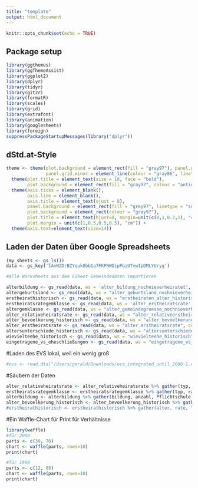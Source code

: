 ```yaml
---
title: "template"
output: html_document
---
```


```r
knitr::opts_chunk$set(echo = TRUE)
```

## Package setup

```r
library(ggthemes)
library(ggThemeAssist)
library(ggplot2)
library(dplyr)
library(tidyr)
library(git2r)
library(formatR)
library(scales)
library(grid)
library(extrafont)
library(animation)
library(googlesheets)
library(foreign)
suppressPackageStartupMessages(library("dplyr"))
```

## dStd.at-Style
```r
theme <- theme(plot.background = element_rect(fill = "gray97"), panel.grid.major = element_line(colour = "gray86", linetype = "dotted"), 
               panel.grid.minor = element_line(colour = "gray86", linetype = "dotted")) + 
  theme(plot.title = element_text(size = 18, face = "bold"), 
        plot.background = element_rect(fill = "gray97", colour = "antiquewhite", size = 10, linetype = "solid")) +
  theme(axis.ticks = element_blank(), 
        axis.line = element_blank(),
        axis.title = element_text(vjust = 8), 
        panel.background = element_rect(fill = "grey97", linetype = "solid"), 
        plot.background = element_rect(colour = "gray97"), 
        plot.title = element_text(hjust=0, margin=unit(c(0,1,0.2,1), "cm")), 
        plot.margin = unit(c(1,0.5,0.5,0.5), "cm")) +
  theme(axis.text=element_text(size=14))  
```

## Laden der Daten über Google Spreadsheets

```r
(my_sheets <- gs_ls())
data <- gs_key('1AvWZDrBZYquk0bb1a7FKPNWDipPbzUTvwIpDMLYUryg')

#Alle Worksheets aus dem GSheet Gemeindedaten importieren

alterbildung <- gs_read(data, ws = 'alter_bildung_nochnieverheiratet', col_names = TRUE)
altergeburtsland <- gs_read(data, ws = "alter_geburtsland_nochnieverheiratet", col_names = TRUE)
erstheirathistorisch <- gs_read(data, ws = "erstheiraten_alter_historisch", col_names = TRUE)
erstheiratsrategemklasse <- gs_read(data, ws = 'alter_erstheiratsrate', col_names = TRUE)
altergemklasse <- gs_read(data, ws = "alter_gemeindegroesse_nochnieverheiratet", col_names = TRUE)
alter_relativeheiratsrate <- gs_read(data, ws = "alter_relativeerstheiratsrate", col_names = TRUE)
alter_bevoelkerung_historisch <- gs_read(data, ws = "alter_bevoelkerung_historisch", col_names = TRUE)
alter_erstheiratsrate <- gs_read(data, ws = "alter_erstheiratsrate", col_names = TRUE)
altersunterschiede_historisch <- gs_read(data, ws = "altersunterschiede_historisch", col_names = TRUE)
wievielteehe_historisch <- gs_read(data, ws = "wievielteehe_historisch", col_names = TRUE)
eingetragene_vs_eheschließungen <- gs_read(data, ws = "eingetragene_vs_eheschließungen", col_names = TRUE)
```

#Laden des EVS lokal, weil ein wenig groß
```r
#evs <- read.dta("/Users/gerald/Downloads/evs_integrated_until_2008-1.dta")
```

#Säubern der Daten 
```r
alter_relativeheiratsrate <- alter_relativeheiratsrate %>% gather(typ, rate, alle:typ2000)
erstheiratsrategemklasse <- erstheiratsrategemklasse %>% gather(typ, rate, alle:typ2000)
alterbildung <- alterbildung %>% gather(bildung, anzahl, Pflichtschule:Hochschule und Akademie)
alter_bevoelkerung_historisch <- alter_bevoelkerung_historisch %>% gather(alter, anzahl, "19_Jahre":"18_Jahre"")
#erstheirathistorisch <- erstheirathistorisch %>% gather(alter, rate, "18 Jahre":"80+")

```

#Ein Waffle-Chart für Print für Verhältnisse 
```r
library(waffle)
#für 2008
parts <- c(30, 70)
chart <- waffle(parts, rows=10)
print(chart)

#für 1990
parts <- c(12, 88)
chart <- waffle(parts, rows=10)
print(chart)
```

